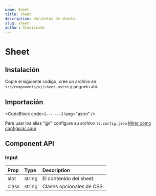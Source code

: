 ```yaml
---
name: Sheet
title: Sheet
description: Variantes de sheets.
slug: sheet
author: Alexissxde
---
```



# Sheet

<Tabs client:load>
	<ComponentPreview slot="preview">
		<Sheet />
	</ComponentPreview>
	<CodeBlock
		slot="code"
		filePath="src/components/examples/sheet.astro"
		lang="astro"
	/>
</Tabs>

## Instalación

Copie el siguiente codigo, cree un archivo en `src/components/ui/sheet.astro` y peguelo ahí.

<CodeBlock filePath="src/components/ui/sheet.astro" />

## Importación

<CodeBlock
	code={`---
---`}
	lang="astro"
/>

Para usar los alias "@/" configure su archivo `ts.config.json` <a href="/components/installation#configurar-alias-en-el-tsconfigjson">Mirar como configurar aquí</a>

## Component API

### Input

| Prop      | Type              | Description                          |
| :-------- | :---------------- | :----------------------------------- |
| slot      | string            | El contenido del sheet.              |
| class     | string            | Clases opcionales de CSS.            |
